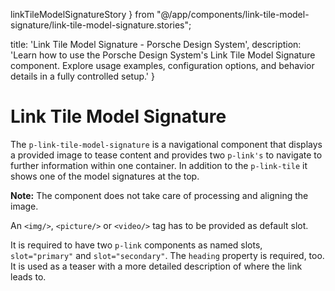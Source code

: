   linkTileModelSignatureStory
} from "@/app/components/link-tile-model-signature/link-tile-model-signature.stories";

  title: 'Link Tile Model Signature - Porsche Design System',
  description: 'Learn how to use the Porsche Design System\'s Link Tile Model Signature component. Explore usage examples, configuration options, and behavior details in a fully controlled setup.'
}

# Link Tile Model Signature <ComponentStatus tagName="p-link-tile-model-signature"></ComponentStatus>

The `p-link-tile-model-signature` is a navigational component that displays a provided image to tease content and
provides two `p-link's` to navigate to further information within one container. In addition to the `p-link-tile` it
shows one of the model signatures at the top.

**Note:** The component does not take care of processing and aligning the image.

An `<img/>`, `<picture/>` or `<video/>` tag has to be provided as default slot.

It is required to have two `p-link` components as named slots, `slot="primary"` and `slot="secondary"`.
The `heading` property is required, too. It is used as a teaser with a more detailed description of where the link leads
to.

<Configurator tagName="p-link-tile-model-signature" story={linkTileModelSignatureStory} />